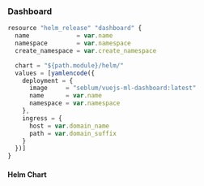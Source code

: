 ### Dashboard

\footnotesize
```javascript
resource "helm_release" "dashboard" {
  name             = var.name
  namespace        = var.namespace
  create_namespace = var.create_namespace

  chart = "${path.module}/helm/"
  values = [yamlencode({
    deployment = {
      image     = "seblum/vuejs-ml-dashboard:latest"
      name      = var.name
      namespace = var.namespace
    },
    ingress = {
      host = var.domain_name
      path = var.domain_suffix
    }
  })]
}
```
\normalsize


#### Helm Chart
